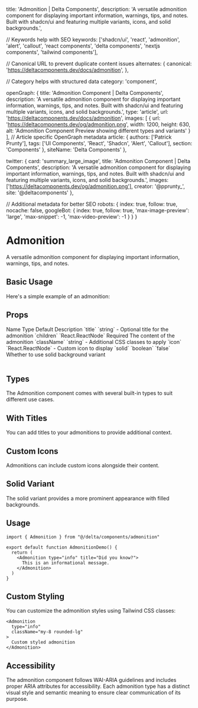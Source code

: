   title: 'Admonition | Delta Components',
  description: 'A versatile admonition component for displaying important information, warnings, tips, and notes. Built with shadcn/ui and featuring multiple variants, icons, and solid backgrounds.',

  // Keywords help with SEO
  keywords: ['shadcn/ui', 'react', 'admonition', 'alert', 'callout', 'react components', 'delta components', 'nextjs components', 'tailwind components'],

  // Canonical URL to prevent duplicate content issues
  alternates: {
    canonical: 'https://deltacomponents.dev/docs/admonition',
  },

  // Category helps with structured data
  category: 'component',

  openGraph: {
    title: 'Admonition Component | Delta Components',
    description: 'A versatile admonition component for displaying important information, warnings, tips, and notes. Built with shadcn/ui and featuring multiple variants, icons, and solid backgrounds.',
    type: 'article',
    url: 'https://deltacomponents.dev/docs/admonition',
    images: [
      {
        url: 'https://deltacomponents.dev/og/admonition.png',
        width: 1200,
        height: 630,
        alt: 'Admonition Component Preview showing different types and variants'
      }
    ],
    // Article specific OpenGraph metadata
    article: {
      authors: ['Patrick Prunty'],
      tags: ['UI Components', 'React', 'Shadcn', 'Alert', 'Callout'],
      section: 'Components'
    },
    siteName: 'Delta Components'
  },

  twitter: {
    card: 'summary_large_image',
    title: 'Admonition Component | Delta Components',
    description: 'A versatile admonition component for displaying important information, warnings, tips, and notes. Built with shadcn/ui and featuring multiple variants, icons, and solid backgrounds.',
    images: ['https://deltacomponents.dev/og/admonition.png'],
    creator: '@pprunty_',
    site: '@deltacomponents'
  },

  // Additional metadata for better SEO
  robots: {
    index: true,
    follow: true,
    nocache: false,
    googleBot: {
      index: true,
      follow: true,
      'max-image-preview': 'large',
      'max-snippet': -1,
      'max-video-preview': -1
    }
  }
}

# Admonition

A versatile admonition component for displaying important information, warnings, tips, and notes.

## Basic Usage

Here's a simple example of an admonition:

<ComponentTabs name="admonition-basic" />

<InstallationInstructions componentName="admonition" />

## Props

<Table>
  <TableHeader>
    <TableRow>
      <TableHead>Name</TableHead>
      <TableHead>Type</TableHead>
      <TableHead>Default</TableHead>
      <TableHead>Description</TableHead>
    </TableRow>
  </TableHeader>
  <TableBody>
    <TableRow>
      <TableCell>`title`</TableCell>
      <TableCell>`string`</TableCell>
      <TableCell>-</TableCell>
      <TableCell>Optional title for the admonition</TableCell>
    </TableRow>
    <TableRow>
      <TableCell>`children`</TableCell>
      <TableCell>`React.ReactNode`</TableCell>
      <TableCell>Required</TableCell>
      <TableCell>The content of the admonition</TableCell>
    </TableRow>
    <TableRow>
      <TableCell>`className`</TableCell>
      <TableCell>`string`</TableCell>
      <TableCell>-</TableCell>
      <TableCell>Additional CSS classes to apply</TableCell>
    </TableRow>
    <TableRow>
      <TableCell>`icon`</TableCell>
      <TableCell>`React.ReactNode`</TableCell>
      <TableCell>-</TableCell>
      <TableCell>Custom icon to display</TableCell>
    </TableRow>
    <TableRow>
      <TableCell>`solid`</TableCell>
      <TableCell>`boolean`</TableCell>
      <TableCell>`false`</TableCell>
      <TableCell>Whether to use solid background variant</TableCell>
    </TableRow>
  </TableBody>
</Table>

## Types

The Admonition component comes with several built-in types to suit different use cases.

<ComponentTabs name="admonition-types" />

## With Titles

You can add titles to your admonitions to provide additional context.

<ComponentTabs name="admonition-titles" />

## Custom Icons

Admonitions can include custom icons alongside their content.

<ComponentTabs name="admonition-custom-icons" />

## Solid Variant

The solid variant provides a more prominent appearance with filled backgrounds.

<ComponentTabs name="admonition-solid" />

## Usage

```tsx
import { Admonition } from "@/delta/components/admonition"

export default function AdmonitionDemo() {
  return (
    <Admonition type="info" title="Did you know?">
      This is an informational message.
    </Admonition>
  )
}
```

## Custom Styling

You can customize the admonition styles using Tailwind CSS classes:

```tsx
<Admonition 
  type="info" 
  className="my-8 rounded-lg"
>
  Custom styled admonition
</Admonition>
```

## Accessibility

The admonition component follows WAI-ARIA guidelines and includes proper ARIA attributes for accessibility. Each admonition type has a distinct visual style and semantic meaning to ensure clear communication of its purpose. 